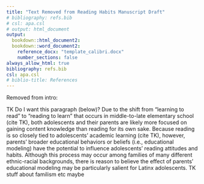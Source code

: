 ```yaml
---
title: "Text Removed from Reading Habits Manuscript Draft"
# bibliography: refs.bib
# csl: apa.csl
# output: html_document
output: 
  bookdown::html_document2:
  bookdown::word_document2:
    reference_docx: "template_calibri.docx"
    number_sections: false
always_allow_html: true
bibliography: refs.bib
csl: apa.csl
# biblio-title: References
---
```


Removed from intro: 

TK Do I want this paragraph (below)? Due to the shift from "learning to read" to "reading to learn" that occurs in middle-to-late elementary school (cite TK), both adolescents and their parents are likely more focused on gaining content knowledge than reading for its own sake. Because reading is so closely tied to adolescents' academic learning (cite TK), however, parents' broader educational behaviors or beliefs (i.e., educational modeling) have the potential to influence adolescents' reading attitudes and habits. Although this process may occur among families of many different ethnic-racial backgrounds, there is reason to believe the effect of parents' educational modeling may be particularly salient for Latinx adolescents. TK stuff about familism etc maybe